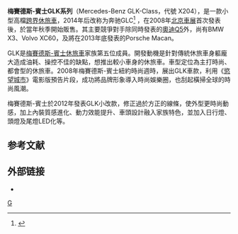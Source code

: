 {{Infobox automobile
| name  = Mercedes-Benz GLC-Class
| image = 2018 Mercedes-Benz GLC 250 Urban Edition 4MATIC 2.0 Front.jpg
}}
{{multiple issues|
{{disputed|time=2013-10-24T10:31:23+00:00}}
{{expand|time=2013-10-24T10:31:23+00:00}}

}}
{{Infobox automobile
| name  = Mercedes-Benz GLK-Class
| image = 2013 Mercedes-Benz GLK350 -- 2012 NYIAS.JPG
}}
'''梅賽德斯-賓士GLK系列'''（Mercedes-Benz GLK-Class，代號 X204），是一款小型高檔[[跨界休旅車|跨界休旅車]]，2014年后改称为奔驰GLC<ref>{{Cite web |url=http://www.autohome.com.cn/news/201511/881770.html |title=售价39.60-57.90万元 北京奔驰GLC上市 |access-date=2016-07-25 |archive-date=2019-09-04 |archive-url=https://web.archive.org/web/20190904095426/https://www.autohome.com.cn/news/201511/881770.html |dead-url=no }}</ref>
，在2008年[[北京車展|北京車展]]首次發表後，於當年秋季開始販售。其主要競爭對手除同時發表的[[奧迪|奧迪]][[奧迪Q5|Q5]]外，尚有BMW X3、Volvo XC60，及將在2013年底發表的Porsche Macan。

GLK是[[梅賽德斯-賓士|梅賽德斯-賓士]][[休旅車|休旅車]]家族第五位成員。開發動機是針對傳統休旅車身軀龐大造成油耗、操控不佳的缺點，想推出較小車身的休旅車。車型定位為主打時尚、都會型的休旅車。2008年梅賽德斯-賓士紐約時尚週時，展出GLK車款，利用《[[慾望城市|慾望城市]]》電影版預告片段，成功將品牌形象導入時尚娛樂圈，也刮起橫掃全球的時尚風潮。

梅賽德斯-賓士於2012年發表GLK小改款，修正過於方正的線條，使外型更時尚動感，加上內裝質感進化、動力效能提升、車頭設計融入家族特色，並加入日行燈、頭燈及尾燈LED化等。
== 参考文献 ==
{{Reflist|2}}

==外部链接==
{{commons category|Mercedes-Benz GLK-Class}}
* {{Official website|http://www5.mercedes-benz.com/en/vehicles/passenger-cars/glk-class/}}

{{梅赛德斯-奔驰汽车}}
[[Category:梅賽德斯-賓士車款|G]]